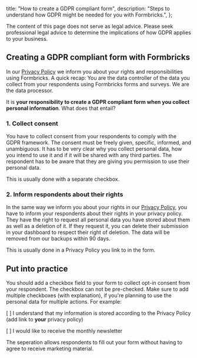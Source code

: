 
  title: "How to create a GDPR compliant form",
  description: "Steps to understand how GDPR might be needed for you with Formbricks.",
};

<Callout title="No legal advice" type="note">
  The content of this page does not serve as legal advice. Please seek professional legal advice to determine
  the implications of how GDPR applies to your business.
</Callout>

## **Creating a GDPR compliant form with Formbricks**

In our [Privacy Policy](/privacy-policy) we inform you about your rights and responsibilities using Formbricks. A quick recap: You are the data controller of the data you collect from your respondents using Formbricks forms and surveys. We are the data processor.

It is **your responsibility to create a GDPR compliant form when you collect personal information**. What does that entail?

### 1. Collect consent

You have to collect consent from your respondents to comply with the GDPR framework. The consent must be freely given, specific, informed, and unambiguous. It has to be very clear why you collect personal data, how you intend to use it and if it will be shared with any third parties. The respondent has to be aware that they are giving you permission to use their personal data.

This is usually done with a separate checkbox.

### 2. Inform respondents about their rights

In the same way we inform you about your rights in our [Privacy Policy](/privacy-policy), you have to inform your respondents about their rights in your privacy policy. They have the right to request all personal data you have stored about them as well as a deletion of it. If they request it, you can delete their submission in your dashboard to respect their right of deletion. The data will be removed from our backups within 90 days.

This is usually done in a Privacy Policy you link to in the form.

## **Put into practice**

You should add a checkbox field to your form to collect opt-in consent from your respondent. The checkbox can not be pre-checked. Make sure to add multiple checkboxes (with explanation), if you're planning to use the personal data for multiple actions. For example:

[ ] I understand that my information is stored according to the Privacy Policy (add link to **your** privacy policy)

[ ] I would like to receive the monthly newsletter

The seperation allows respondents to fill out your form without having to agree to receive marketing material.


